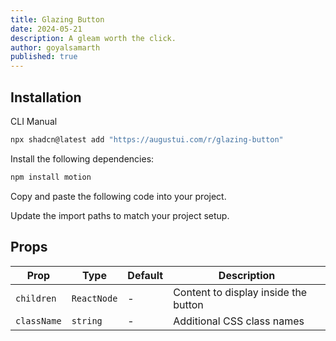 ```yaml
---
title: Glazing Button
date: 2024-05-21
description: A gleam worth the click.
author: goyalsamarth
published: true
---
```


<ComponentPreview name="glazing-button-demo" />

## Installation

<Tabs defaultValue="cli">

<TabsList>
  <TabsTrigger value="cli">CLI</TabsTrigger>
  <TabsTrigger value="manual">Manual</TabsTrigger>
</TabsList>
<TabsContent value="cli">

```bash
npx shadcn@latest add "https://augustui.com/r/glazing-button"
```

</TabsContent>

<TabsContent value="manual">

<Steps>

<Step>Install the following dependencies:</Step>

```bash
npm install motion
```

<Step>Copy and paste the following code into your project.</Step>

<ComponentSource name="glazing-button" />

<Step>Update the import paths to match your project setup.</Step>

</Steps>

</TabsContent>

</Tabs>

## Props

| Prop        | Type        | Default | Description                          |
| ----------- | ----------- | ------- | ------------------------------------ |
| `children`  | `ReactNode` | -       | Content to display inside the button |
| `className` | `string`    | -       | Additional CSS class names           |
